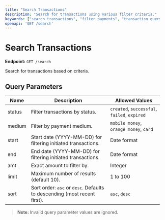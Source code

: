 ```yaml
---
title: "Search Transactions"
description: "Search for transactions using various filter criteria."
keywords: ["search transactions", "filter payments", "transaction query", "fapshi search", "payment API"]
openapi: 'GET /search'
---
```


# Search Transactions

**Endpoint:** `GET /search`

Search for transactions based on criteria.

## Query Parameters

| Name   | Description                                                          | Allowed Values                              |
|--------|----------------------------------------------------------------------|---------------------------------------------|
| status | Filter transactions by status.                                       | `created`, `successful`, `failed`, `expired` |
| medium | Filter by payment medium.                                            | `mobile money`, `orange money`, `card`     |
| start  | Start date (YYYY-MM-DD) for filtering initiated transactions.         | Date format                                |
| end    | End date (YYYY-MM-DD) for filtering initiated transactions.           | Date format                                |
| amt    | Exact amount to filter by.                                           | Integer                                    |
| limit  | Maximum number of results (default 10).                             | 1 to 100                                   |
| sort   | Sort order: `asc` or `desc`. Defaults to descending (most recent first). | `asc`, `desc`                              |

> **Note:** Invalid query parameter values are ignored.
